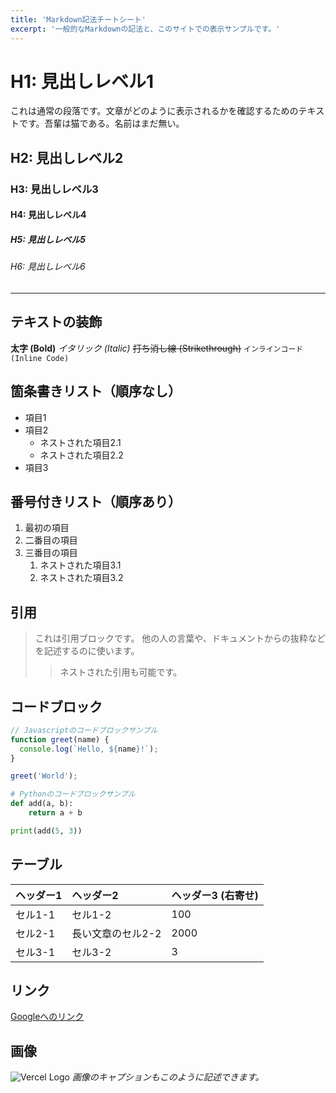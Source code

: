 ```yaml
---
title: 'Markdown記法チートシート'
excerpt: '一般的なMarkdownの記法と、このサイトでの表示サンプルです。'
---
```


# H1: 見出しレベル1

これは通常の段落です。文章がどのように表示されるかを確認するためのテキストです。吾輩は猫である。名前はまだ無い。

## H2: 見出しレベル2

### H3: 見出しレベル3

#### H4: 見出しレベル4

##### H5: 見出しレベル5

###### H6: 見出しレベル6

---

## テキストの装飾

**太字 (Bold)**
*イタリック (Italic)*
~~打ち消し線 (Strikethrough)~~
`インラインコード (Inline Code)`

## 箇条書きリスト（順序なし）

-   項目1
-   項目2
    -   ネストされた項目2.1
    -   ネストされた項目2.2
-   項目3

## 番号付きリスト（順序あり）

1.  最初の項目
2.  二番目の項目
3.  三番目の項目
    1.  ネストされた項目3.1
    2.  ネストされた項目3.2

## 引用

> これは引用ブロックです。
> 他の人の言葉や、ドキュメントからの抜粋などを記述するのに使います。
>
> > ネストされた引用も可能です。

## コードブロック

```javascript
// Javascriptのコードブロックサンプル
function greet(name) {
  console.log(`Hello, ${name}!`);
}

greet('World');
```

```python
# Pythonのコードブロックサンプル
def add(a, b):
    return a + b

print(add(5, 3))
```

## テーブル

| ヘッダー1      | ヘッダー2      | ヘッダー3 (右寄せ) |
| :------------- | :------------- | ----------------- |
| セル1-1        | セル1-2        | 100               |
| セル2-1        | 長い文章のセル2-2 | 2000              |
| セル3-1        | セル3-2        | 3                 |

## リンク

[Googleへのリンク](https://www.google.com)

## 画像

![Vercel Logo](/vercel.svg)
*画像のキャプションもこのように記述できます。* 